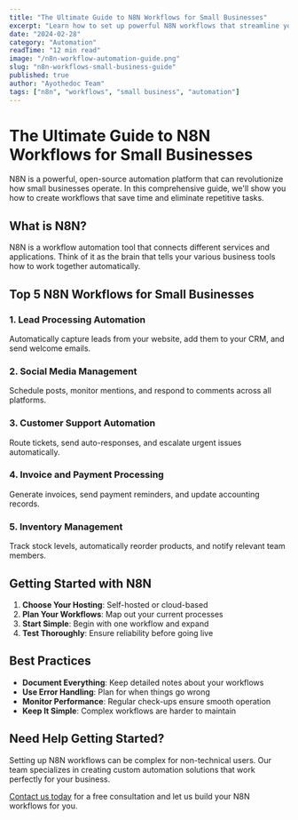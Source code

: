 ```yaml
---
title: "The Ultimate Guide to N8N Workflows for Small Businesses"
excerpt: "Learn how to set up powerful N8N workflows that streamline your business operations without technical complexity."
date: "2024-02-28"
category: "Automation"
readTime: "12 min read"
image: "/n8n-workflow-automation-guide.png"
slug: "n8n-workflows-small-business-guide"
published: true
author: "Ayothedoc Team"
tags: ["n8n", "workflows", "small business", "automation"]
---
```


# The Ultimate Guide to N8N Workflows for Small Businesses

N8N is a powerful, open-source automation platform that can revolutionize how small businesses operate. In this comprehensive guide, we'll show you how to create workflows that save time and eliminate repetitive tasks.

## What is N8N?

N8N is a workflow automation tool that connects different services and applications. Think of it as the brain that tells your various business tools how to work together automatically.

## Top 5 N8N Workflows for Small Businesses

### 1. Lead Processing Automation
Automatically capture leads from your website, add them to your CRM, and send welcome emails.

### 2. Social Media Management
Schedule posts, monitor mentions, and respond to comments across all platforms.

### 3. Customer Support Automation
Route tickets, send auto-responses, and escalate urgent issues automatically.

### 4. Invoice and Payment Processing
Generate invoices, send payment reminders, and update accounting records.

### 5. Inventory Management
Track stock levels, automatically reorder products, and notify relevant team members.

## Getting Started with N8N

1. **Choose Your Hosting**: Self-hosted or cloud-based
2. **Plan Your Workflows**: Map out your current processes
3. **Start Simple**: Begin with one workflow and expand
4. **Test Thoroughly**: Ensure reliability before going live

## Best Practices

- **Document Everything**: Keep detailed notes about your workflows
- **Use Error Handling**: Plan for when things go wrong
- **Monitor Performance**: Regular check-ups ensure smooth operation
- **Keep It Simple**: Complex workflows are harder to maintain

## Need Help Getting Started?

Setting up N8N workflows can be complex for non-technical users. Our team specializes in creating custom automation solutions that work perfectly for your business.

[Contact us today](/contact) for a free consultation and let us build your N8N workflows for you.